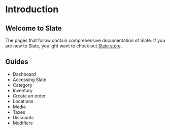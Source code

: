 # Introduction

## Welcome to Slate

The pages that follow contain comprehensive documentation of Slate. If you are new to Slate, you ight want to check out [Slate store](https://my.slate.store).

## Guides

- <Link to="/src/docs/usage/dashboard">Dashboard</Link>
- <Link to="/src/docs/usage/accessing.slate">Accessing Slate</Link> 
- <Link to="/src/docs/usage/category">Category</Link>
- <Link to="/src/docs/usage/inventory">Inventory</Link>
- <Link to="/src/docs/usage/create.an.order">Create an order</Link>
- <Link to="/src/docs/usage/locations">Locations</Link>
- <Link to="/src/docs/usage/media">Media</Link>
- <Link to="/src/docs/usage/taxes">Taxes</Link>
- <Link to="/src/docs/usage/discounts">Discounts</Link>
- <Link to="/src/docs/usage/modifiers">Modifiers</Link>

